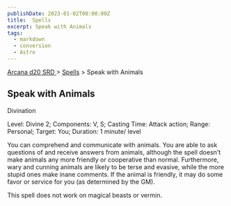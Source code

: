 ```yaml
---
publishDate: 2023-01-02T00:00:00Z
title:  Spells
excerpt: Speak with Animals
tags:
  - markdown
  - conversion
  - Astro
---
```


[ Arcana d20 SRD ](/#arcanaD20) > [ Spells](arcana-d20-srd-spells-index) > Speak with Animals

##  Speak with Animals

Divination

Level: Divine 2; Components: V, S; Casting Time: Attack action; Range:
Personal; Target: You; Duration: 1 minute/ level

You can comprehend and communicate with animals. You are able to ask questions
of and receive answers from animals, although the spell doesn’t make animals
any more friendly or cooperative than normal. Furthermore, wary and cunning
animals are likely to be terse and evasive, while the more stupid ones make
inane comments. If the animal is friendly, it may do some favor or service for
you (as determined by the GM).

This spell does not work on magical beasts or vermin.


